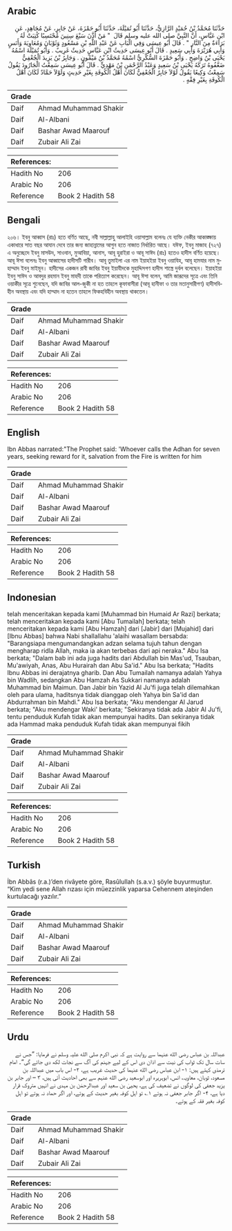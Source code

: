 ## Arabic

<div dir="rtl" lang="ar" style={{fontSize:'larger',backgroundColor:'#f8f9fa',padding:20}}>حَدَّثَنَا مُحَمَّدُ بْنُ حُمَيْدٍ الرَّازِيُّ، حَدَّثَنَا أَبُو تُمَيْلَةَ، حَدَّثَنَا أَبُو حَمْزَةَ، عَنْ جَابِرٍ، عَنْ مُجَاهِدٍ، عَنِ ابْنِ عَبَّاسٍ، أَنَّ النَّبِيَّ صلى الله عليه وسلم قَالَ ‏ "‏ مَنْ أَذَّنَ سَبْعَ سِنِينَ مُحْتَسِبًا كُتِبَتْ لَهُ بَرَاءَةٌ مِنَ النَّارِ ‏"‏ ‏.‏ قَالَ أَبُو عِيسَى وَفِي الْبَابِ عَنْ عَبْدِ اللَّهِ بْنِ مَسْعُودٍ وَثَوْبَانَ وَمُعَاوِيَةَ وَأَنَسٍ وَأَبِي هُرَيْرَةَ وَأَبِي سَعِيدٍ ‏.‏ قَالَ أَبُو عِيسَى حَدِيثُ ابْنِ عَبَّاسٍ حَدِيثٌ غَرِيبٌ ‏.‏ وَأَبُو تُمَيْلَةَ اسْمُهُ يَحْيَى بْنُ وَاضِحٍ ‏.‏ وَأَبُو حَمْزَةَ السُّكَّرِيُّ اسْمُهُ مُحَمَّدُ بْنُ مَيْمُونٍ ‏.‏ وَجَابِرُ بْنُ يَزِيدَ الْجُعْفِيُّ ضَعَّفُوهُ تَرَكَهُ يَحْيَى بْنُ سَعِيدٍ وَعَبْدُ الرَّحْمَنِ بْنُ مَهْدِيٍّ ‏.‏ قَالَ أَبُو عِيسَى سَمِعْتُ الْجَارُودَ يَقُولُ سَمِعْتُ وَكِيعًا يَقُولُ لَوْلاَ جَابِرٌ الْجُعْفِيُّ لَكَانَ أَهْلُ الْكُوفَةِ بِغَيْرِ حَدِيثٍ وَلَوْلاَ حَمَّادٌ لَكَانَ أَهْلُ الْكُوفَةِ بِغَيْرِ فِقْهٍ ‏.‏</div><div style={{backgroundColor:'#f8f9fa',padding:20, marginBottom: 10}}><table>
      <thead>
        <tr>
          <th>Grade</th>
          <th></th>
        </tr>
      </thead>
      <tbody>
<tr><td>Daif</td><td>Ahmad Muhammad Shakir</td></tr><tr><td>Daif</td><td>Al-Albani</td></tr><tr><td>Daif</td><td>Bashar Awad Maarouf</td></tr><tr><td>Daif</td><td>Zubair Ali Zai</td></tr></tbody></table><table>
        <thead>
          <tr>
            <th>References:</th>
            <th></th>
          </tr>
        </thead>
        <tbody><tr><td>Hadith No</td><td>206</td></tr><tr><td>Arabic No</td><td>206</td></tr><tr><td>Reference</td><td>Book 2 Hadith 58</td></tr></tbody></table></div>

## Bengali

<div dir="ltr" lang="bn" style={{fontSize:'larger',backgroundColor:'#f8f9fa',padding:20}}>২০৬। ইবনু আব্বাস (রাঃ) হতে বর্ণিত আছে, নবী সাল্লাল্লাহু আলাইহি ওয়াসাল্লাম বলেনঃ যে ব্যক্তি নেকীর আকাঙ্ক্ষায় একাধারে সাত বছর আযান দেবে তার জন্য জাহান্নামের আগুন হতে নাজাত নির্ধারিত আছে। যঈফ, ইবনু মাজাহ (৭২৭) এ অনুচ্ছেদে ইবনু মাসউদ, সাওবান, মুআবিয়া, আনাস, আবূ হুরাইরা ও আবূ সাঈদ (রাঃ) হতেও হাদীস বর্ণিত হয়েছে। আবূ ঈসা বলেনঃ ইবনু আব্বাসের হাদীসটি গারীব। আবূ তুমাইলা এর নাম ইয়াহইয়া ইবনু ওয়াযিহ, আবূ হামযার নাম মুহাম্মাদ ইবনু মাইমূন। হাদীসের একজন রাবী জাবির ইবনু ইয়াযীদকে মুহাদ্দিসগণ হাদীস শাস্ত্রে দুর্বল বলেছেন। ইয়াহইয়া ইবনু সাঈদ ও আবদুর রহমান ইবনু মাহদী তাকে পরিত্যাগ করেছেন। আবূ ঈসা বলেন, আমি জারূদের সূত্রে এবং তিনি ওয়াকীর সূত্রে শুনেছেন, যদি জাবির আল-জুকী না হত তাহলে কূফাবাসীরা (আবূ হানীফা ও তার মতানুসারীগণ) হাদীসবিহীন অবস্থায় এবং যদি হাম্মাদ না হতেন তাহলে ফিকহবিহীন অবস্থায় থাকতেন।</div><div style={{backgroundColor:'#f8f9fa',padding:20, marginBottom: 10}}><table>
      <thead>
        <tr>
          <th>Grade</th>
          <th></th>
        </tr>
      </thead>
      <tbody>
<tr><td>Daif</td><td>Ahmad Muhammad Shakir</td></tr><tr><td>Daif</td><td>Al-Albani</td></tr><tr><td>Daif</td><td>Bashar Awad Maarouf</td></tr><tr><td>Daif</td><td>Zubair Ali Zai</td></tr></tbody></table><table>
        <thead>
          <tr>
            <th>References:</th>
            <th></th>
          </tr>
        </thead>
        <tbody><tr><td>Hadith No</td><td>206</td></tr><tr><td>Arabic No</td><td>206</td></tr><tr><td>Reference</td><td>Book 2 Hadith 58</td></tr></tbody></table></div>

## English

<div dir="ltr" lang="en" style={{fontSize:'larger',backgroundColor:'#f8f9fa',padding:20}}>Ibn Abbas narrated:"The Prophet said: 'Whoever calls the Adhan for seven years, seeking reward for it, salvation from the Fire is written for him</div><div style={{backgroundColor:'#f8f9fa',padding:20, marginBottom: 10}}><table>
      <thead>
        <tr>
          <th>Grade</th>
          <th></th>
        </tr>
      </thead>
      <tbody>
<tr><td>Daif</td><td>Ahmad Muhammad Shakir</td></tr><tr><td>Daif</td><td>Al-Albani</td></tr><tr><td>Daif</td><td>Bashar Awad Maarouf</td></tr><tr><td>Daif</td><td>Zubair Ali Zai</td></tr></tbody></table><table>
        <thead>
          <tr>
            <th>References:</th>
            <th></th>
          </tr>
        </thead>
        <tbody><tr><td>Hadith No</td><td>206</td></tr><tr><td>Arabic No</td><td>206</td></tr><tr><td>Reference</td><td>Book 2 Hadith 58</td></tr></tbody></table></div>

## Indonesian

<div dir="ltr" lang="id" style={{fontSize:'larger',backgroundColor:'#f8f9fa',padding:20}}>telah menceritakan kepada kami [Muhammad bin Humaid Ar Razi] berkata; telah menceritakan kepada kami [Abu Tumailah] berkata; telah menceritakan kepada kami [Abu Hamzah] dari [Jabir] dari [Mujahid] dari [Ibnu Abbas] bahwa Nabi shallallahu 'alaihi wasallam bersabda: "Barangsiapa mengumandangkan adzan selama tujuh tahun dengan mengharap ridla Allah, maka ia akan terbebas dari api neraka." Abu Isa berkata; "Dalam bab ini ada juga hadits dari Abdullah bin Mas'ud, Tsauban, Mu'awiyah, Anas, Abu Hurairah dan Abu Sa'id." Abu Isa berkata; "Hadits Ibnu Abbas ini derajatnya gharib. Dan Abu Tumailah namanya adalah Yahya bin Wadlih, sedangkan Abu Hamzah As Sukkari namanya adalah Muhammad bin Maimun. Dan Jabir bin Yazid Al Ju'fi juga telah dilemahkan oleh para ulama, haditsnya tidak dianggap oleh Yahya bin Sa'id dan Abdurrahman bin Mahdi." Abu Isa berkata; "Aku mendengar Al Jarud berkata; "Aku mendengar Waki' berkata; "Sekiranya tidak ada Jabir Al Ju'fi, tentu penduduk Kufah tidak akan mempunyai hadits. Dan sekiranya tidak ada Hammad maka penduduk Kufah tidak akan mempunyai fikih</div><div style={{backgroundColor:'#f8f9fa',padding:20, marginBottom: 10}}><table>
      <thead>
        <tr>
          <th>Grade</th>
          <th></th>
        </tr>
      </thead>
      <tbody>
<tr><td>Daif</td><td>Ahmad Muhammad Shakir</td></tr><tr><td>Daif</td><td>Al-Albani</td></tr><tr><td>Daif</td><td>Bashar Awad Maarouf</td></tr><tr><td>Daif</td><td>Zubair Ali Zai</td></tr></tbody></table><table>
        <thead>
          <tr>
            <th>References:</th>
            <th></th>
          </tr>
        </thead>
        <tbody><tr><td>Hadith No</td><td>206</td></tr><tr><td>Arabic No</td><td>206</td></tr><tr><td>Reference</td><td>Book 2 Hadith 58</td></tr></tbody></table></div>

## Turkish

<div dir="ltr" lang="tr" style={{fontSize:'larger',backgroundColor:'#f8f9fa',padding:20}}>İbn Abbâs (r.a.)’den rivâyete göre, Rasûlullah (s.a.v.) şöyle buyurmuştur. “Kim yedi sene Allah rızası için müezzinlik yaparsa Cehennem ateşinden kurtulacağı yazılır.”</div><div style={{backgroundColor:'#f8f9fa',padding:20, marginBottom: 10}}><table>
      <thead>
        <tr>
          <th>Grade</th>
          <th></th>
        </tr>
      </thead>
      <tbody>
<tr><td>Daif</td><td>Ahmad Muhammad Shakir</td></tr><tr><td>Daif</td><td>Al-Albani</td></tr><tr><td>Daif</td><td>Bashar Awad Maarouf</td></tr><tr><td>Daif</td><td>Zubair Ali Zai</td></tr></tbody></table><table>
        <thead>
          <tr>
            <th>References:</th>
            <th></th>
          </tr>
        </thead>
        <tbody><tr><td>Hadith No</td><td>206</td></tr><tr><td>Arabic No</td><td>206</td></tr><tr><td>Reference</td><td>Book 2 Hadith 58</td></tr></tbody></table></div>

## Urdu

<div dir="rtl" lang="ur" style={{fontSize:'larger',backgroundColor:'#f8f9fa',padding:20}}>عبداللہ بن عباس رضی الله عنہما سے روایت ہے کہ نبی اکرم صلی الله علیہ وسلم نے فرمایا: ”جس نے سات سال تک ثواب کی نیت سے اذان دی اس کے لیے جہنم کی آگ سے نجات لکھ دی جائے گی“۔ امام ترمذی کہتے ہیں: ۱- ابن عباس رضی الله عنہما کی حدیث غریب ہے، ۲- اس باب میں عبداللہ بن مسعود، ثوبان، معاویہ، انس، ابوہریرہ اور ابوسعید رضی الله عنہم سے بھی احادیث آئی ہیں، ۳ – اور جابر بن یزید جعفی کی لوگوں نے تضعیف کی ہے، یحییٰ بن سعید اور عبدالرحمٰن بن مہدی نے انہیں متروک قرار دیا ہے، ۴- اگر جابر جعفی نہ ہوتے ۱؎ تو اہل کوفہ بغیر حدیث کے ہوتے، اور اگر حماد نہ ہوتے تو اہل کوفہ بغیر فقہ کے ہوتے۔</div><div style={{backgroundColor:'#f8f9fa',padding:20, marginBottom: 10}}><table>
      <thead>
        <tr>
          <th>Grade</th>
          <th></th>
        </tr>
      </thead>
      <tbody>
<tr><td>Daif</td><td>Ahmad Muhammad Shakir</td></tr><tr><td>Daif</td><td>Al-Albani</td></tr><tr><td>Daif</td><td>Bashar Awad Maarouf</td></tr><tr><td>Daif</td><td>Zubair Ali Zai</td></tr></tbody></table><table>
        <thead>
          <tr>
            <th>References:</th>
            <th></th>
          </tr>
        </thead>
        <tbody><tr><td>Hadith No</td><td>206</td></tr><tr><td>Arabic No</td><td>206</td></tr><tr><td>Reference</td><td>Book 2 Hadith 58</td></tr></tbody></table></div>